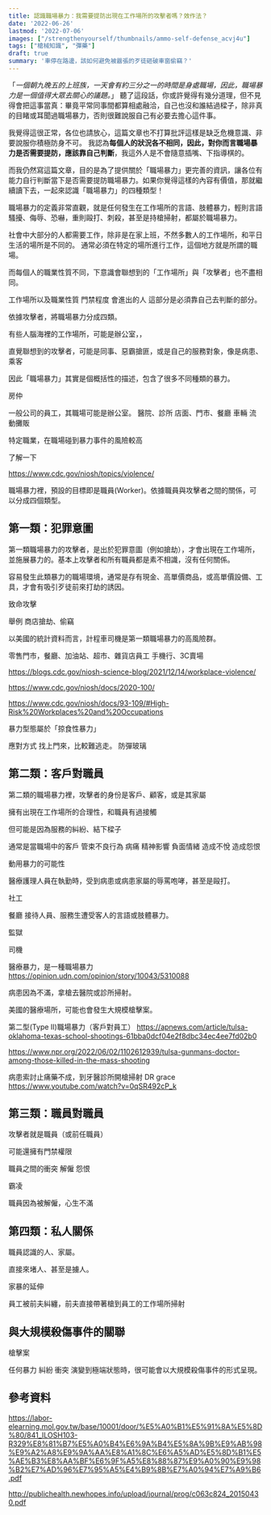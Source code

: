 ```yaml
---
title: 認識職場暴力：我需要提防出現在工作場所的攻擊者嗎？效作法？
date: '2022-06-26'
lastmod: '2022-07-06'
images: ["/strengthenyourself/thumbnails/ammo-self-defense_acvj4u"]
tags: ["槍械知識", "彈藥"]
draft: true
summary: '車停在路邊，該如何避免被囂張的歹徒砸破車窗偷竊？'
---
```



「*一個朝九晚五的上班族，一天會有約三分之一的時間是身處職場，因此，職場暴力是一個值得大眾去關心的議題。*」
聽了這段話，你或許覺得有幾分道理，但不見得會把這事當真：畢竟平常同事間都算相處融洽，自己也沒和誰結過樑子，除非真的目睹或耳聞過職場暴力，否則很難說服自己有必要去擔心這件事。

我覺得這很正常，各位也請放心，這篇文章也不打算批評這樣是缺乏危機意識、非要說服你積極防身不可。
我認為**每個人的狀況各不相同，因此，對你而言職場暴力是否需要提防，應該靠自己判斷**，我這外人是不會隨意插嘴、下指導棋的。

而我仍然寫這篇文章，目的是為了<span className="text-red-800 font-black">提供關於「職場暴力」更完善的資訊，讓各位有能力自行判斷當下是否需要提防職場暴力</span>。如果你覺得這樣的內容有價值，那就繼續讀下去，一起來認識「職場暴力」的四種類型！



職場暴力的定義非常直觀，就是<span className="text-red-800 font-black">任何發生在工作場所的言語、肢體暴力</span>，輕則言語騷擾、侮辱、恐嚇，重則毆打、刺殺，甚至是持槍掃射，都屬於職場暴力。

社會中大部分的人都需要工作，除非是在家上班，不然多數人的工作場所，和平日生活的場所是不同的。
通常必須在特定的場所進行工作，這個地方就是所謂的職場。


而每個人的職業性質不同，下意識會聯想到的「工作場所」與「攻擊者」也不盡相同。

工作場所以及職業性質
門禁程度 會進出的人
這部分是必須靠自己去判斷的部分。

依據攻擊者，將職場暴力分成四類。

有些人腦海裡的工作場所，可能是辦公室，，

直覺聯想到的攻擊者，可能是同事、惡霸搶匪，或是自己的服務對象，像是病患、乘客

因此「職場暴力」其實是個概括性的描述，包含了很多不同種類的暴力。


房仲

一般公司的員工，其職場可能是辦公室。
醫院、診所
店面、門市、餐廳
車輛 流動攤販

特定職業，在職場碰到暴力事件的風險較高

了解一下

https://www.cdc.gov/niosh/topics/violence/


職場暴力裡，預設的目標即是職員(Worker)。依據職員與攻擊者之間的關係，可以分成四個類型。


## 第一類：犯罪意圖

第一類職場暴力的攻擊者，是出於犯罪意圖（例如搶劫），才會出現在工作場所，並施展暴力的。基本上攻擊者和所有職員都是素不相識，沒有任何關係。

容易發生此類暴力的職場環境，通常是存有現金、高單價商品，或高單價設備、工具，才會有吸引歹徒前來打劫的誘因。

致命攻擊

舉例
商店搶劫、偷竊


<InArticleImage
  width="w-3/5"
  src="/strengthenyourself/self-defense/workplace-violence-type-1_hvxj7m"
  alt="第一類：犯罪意圖" 
/>

以美國的統計資料而言，計程車司機是第一類職場暴力的高風險群。


零售門市，餐廳、加油站、超市、雜貨店員工
手機行、3C賣場

https://blogs.cdc.gov/niosh-science-blog/2021/12/14/workplace-violence/

https://www.cdc.gov/niosh/docs/2020-100/

https://www.cdc.gov/niosh/docs/93-109/#High-Risk%20Workplaces%20and%20Occupations

暴力型態屬於「掠食性暴力」

應對方式 
找上門來，比較難逃走。
防彈玻璃


## 第二類：客戶對職員

第二類的職場暴力裡，攻擊者的身份是客戶、顧客，或是其家屬

擁有出現在工作場所的合理性，和職員有過接觸

但可能是因為服務的糾紛、結下樑子

通常是當職場中的客戶
管束不良行為
病痛 精神影響
負面情緒
造成不悅
造成怨恨

動用暴力的可能性


<InArticleImage
  width="w-3/5"
  src="/strengthenyourself/self-defense/workplace-violence-type-2_pkpld1"
  alt="第二類：客戶對員工" 
/>

醫療護理人員在執勤時，受到病患或病患家屬的辱罵咆哮，甚至是毆打。

社工

餐廳 接待人員、服務生遭受客人的言語或肢體暴力。

監獄

司機

醫療暴力，是一種職場暴力
https://opinion.udn.com/opinion/story/10043/5310088


病患因為不滿，拿槍去醫院或診所掃射。

美國的醫療場所，可能也會發生大規模槍擊案。

第二型(Type II)職場暴力（客戶對員工）
https://apnews.com/article/tulsa-oklahoma-texas-school-shootings-61bba0dcf04e2f8dbc34ec4ee7fd02b0

https://www.npr.org/2022/06/02/1102612939/tulsa-gunmans-doctor-among-those-killed-in-the-mass-shooting


病患索討止痛藥不成，到牙醫診所開槍掃射
DR grace
https://www.youtube.com/watch?v=0qSR492cP_k



## 第三類：職員對職員

攻擊者就是職員（或前任職員）

可能還擁有門禁權限

<InArticleImage
  width="w-3/5"
  src="/strengthenyourself/self-defense/workplace-violence-type-3_b3xfh3"
  alt="第三類：職員對職員" 
/>


職員之間的衝突
解僱
怨恨

霸凌

職員因為被解僱，心生不滿


## 第四類：私人關係

職員認識的人、家屬。

直接來堵人、甚至是擄人。

家暴的延伸

員工被前夫糾纏，前夫直接帶著槍到員工的工作場所掃射


<InArticleImage
  width="w-3/5"
  src="/strengthenyourself/self-defense/workplace-violence-type-4_abvitq"
  alt="第四類：私人關係" 
/>


## 與大規模殺傷事件的關聯

 槍擊案

任何暴力 糾紛 衝突
演變到極端狀態時，很可能會以大規模殺傷事件的形式呈現。


## 參考資料

https://labor-elearning.mol.gov.tw/base/10001/door/%E5%A0%B1%E5%91%8A%E5%8D%80/841_ILOSH103-R329%E8%81%B7%E5%A0%B4%E6%9A%B4%E5%8A%9B%E9%AB%98%E9%A2%A8%E9%9A%AA%E8%A1%8C%E6%A5%AD%E5%8D%B1%E5%AE%B3%E8%AA%BF%E6%9F%A5%E8%88%87%E9%A0%90%E9%98%B2%E7%AD%96%E7%95%A5%E4%B9%8B%E7%A0%94%E7%A9%B6.pdf


http://publichealth.newhopes.info/upload/journal/prog/c063c824_20150430.pdf
